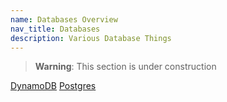 ```yaml
---
name: Databases Overview
nav_title: Databases
description: Various Database Things
---
```


> **Warning**: This section is under construction

[DynamoDB](/wiki/databases/dynamo/overview)
[Postgres](/wiki/databases/postgres/overview)
